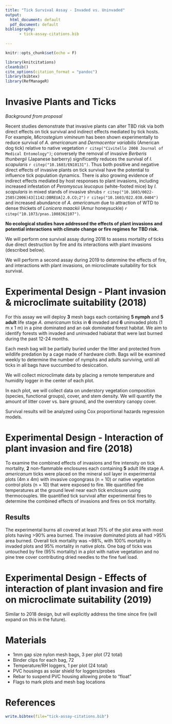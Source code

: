 ```yaml
---
title: "Tick Survival Assay - Invaded vs. Uninvaded"
output:
  html_document: default
  pdf_document: default
bibliography:
      - tick-assay-citations.bib
      
---
```


```r

knitr::opts_chunk$set(echo = F)

```

```r

library(knitcitations)
cleanbib()   
cite_options(citation_format = "pandoc")
library(bibtex)
library(RefManageR)

```

# Invasive Plants and Ticks 

*Background from proposal*  

Recent studies demonstrate that invasive plants can alter TBD risk via both direct effects on tick survival and indirect effects mediated by tick hosts. For example, *Microstegium vimineum* has been shown experimentally to reduce survival of *A. americanum* and *Dermacentor variabilis* (American dog tick) relative to native vegetation `r citep("Civitello 2008 Journal of Medical Entomology")`; conversely the removal of invasive *Berberis thunbergii* (Japanese barberry) significantly reduces the survival of *I. scapularis* `r citep("10.1603/EN10131")`. Thus both positive and negative direct effects of invasive plants on tick survival have the potential to influence tick population dynamics. There is also growing evidence of indirect effects mediated by host responses to plant invasions, including increased infestation of *Peromyscus leucopus* (white-footed mice) by *I. scapularis* in mixed stands of invasive shrubs `r citep("10.1603/0022-2585(2006)43[1142:DBREUA]2.0.CO;2")` `r citep("10.1603/022.038.0404")` and increased abundance of *A. americanum* due to attraction of WTD to dense thickets of *Lonicera maackii* (Amur honeysuckle) `r citep("10.1073/pnas.1008362107")`. 

**No ecological studies have addressed the effects of plant invasions and potential interactions with climate change or fire regimes for TBD risk.**

We will perform one survival assay during 2018 to assess mortality of ticks due direct destruction by fire and its interactions with plant invasions (described below).

We will perform a second assay during 2019 to determine the effects of fire, and interactions with plant invasions, on microclimate suitability for tick survival.


# Experimental Design - Plant invasion & microclimate suitability (2018)

For this assay we will deploy **3** mesh bags each containing **5 nymph** and **5 adult** life stage *A. americanum* ticks in **6** invaded and **6** uninvaded plots (1 m x 1 m) in a pine dominated and an oak dominated forest habitat. We aim to identify forests with invaded and uninvaded habiatat that were last burned during the past 12-24 months.

Each mesh bag will be partially buried under the litter and protected from wildlife predation by a cage made of hardware cloth. Bags will be examined weekly to determine the number of nymphs and adults surviving, until all ticks in all bags have succumbed to desiccation. 

We will collect microclimate data by placing a remote temperature and humidity logger in the center of each plot.

In each plot, we will collect data on understory vegetation composition (species, functional groups), cover, and stem density. We will quantify the amount of litter cover vs. bare ground, and the overstory canopy cover.

Survival results will be analyzed using Cox proportional hazards regression models. 


# Experimental Design - Interaction of plant invasion and fire (2018)

To examine the combined effects of invasions and fire intensity on tick mortality, **2** non-flammable enclosures each containing **5** adult life stage *A. americanum* ticks were placed on the mineral soil layer in experimental plots (4m x 4m) with invasive cogongrass (n = 10) or native vegetation control plots (n = 10) that were exposed to fire. We quantified fire temperatures at the ground level near each tick enclosure using thermocouples. We quantified tick survival after experimental fires to determine the combined effects of invasions and fires on tick mortality.

## Results

The experimental burns all covered at least 75% of the plot area with most plots having >90% area burned. The invasive dominated plots all had >95% area burned. Overall tick mortality was ~98%, with 100% mortality in invaded plots and 95% mortality in native plots. One bag of ticks was untouched by fire (95% mortality) in a plot with native vegetation and no pine tree cover contributing dried needles to the fine fuel load.


# Experimental Design - Effects of interaction of plant invasion and fire on microclimate suitability (2019)

Similar to 2018 design, but will explicitly address the time since fire (will expand on this in the future).

# Materials

- 1mm gap size nylon mesh bags, 3 per plot (72 total)
- Binder clips for each bag, 72
- Temperature/RH loggers, 1 per plot (24 total)
- PVC housings as solar shield for loggers/probes
- Rebar to suspend PVC housing allowing probe to "float"
- Flags to mark plots and mesh bag locations

# References
```r
write.bibtex(file="tick-assay-citations.bib")
```